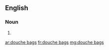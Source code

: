 ==English==

===Noun===
{{head|en|plural|head=[[douche]] [[bags]]}}

# {{plural of|douche bag|lang=en|nocat=1}}

[[ar:douche bags]]
[[fr:douche bags]]
[[mg:douche bags]]